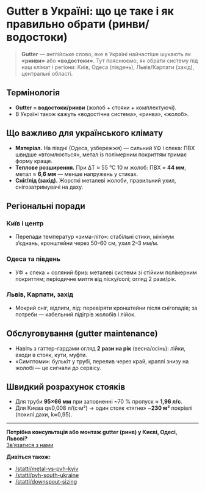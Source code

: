 # Gutter в Україні: що це таке і як правильно обрати (ринви/водостоки)

> **Gutter** — англійське слово, яке в Україні найчастіше шукають як **«ринви»** або **«водостоки»**. Тут пояснюємо, як обрати систему під наш клімат і регіони: Київ, Одеса (південь), Львів/Карпати (захід), центральні області.

## Термінологія
- **Gutter = водостоки/ринви** (жолоб + стояки + комплектуючі).
- В Україні також кажуть «водостічна система», «ринва», «жолоб».

## Що важливо для українського клімату
- **Матеріал.** На півдні (Одеса, узбережжя) — сильний УФ і спека: ПВХ швидше «втомлюється», метал із полімерним покриттям тримає форму краще.
- **Теплове розширення.** При ∆T ≈ 55 °C 10 м жолоб: ПВХ ≈ **44 мм**, метал ≈ **6,6 мм** — менше напружень у стиках.
- **Сніг/лід (захід).** Жорсткі металеві жолоби, правильний ухил, снігозатримувачі на даху.

## Регіональні поради
### Київ і центр
- Перепади температур «зима-літо»: стабільні стики, мінімум з’єднань, кронштейни через 50–60 см, ухил 2–3 мм/м.

### Одеса та південь
- УФ + спека + соляний бриз: металеві системи зі стійким полімерним покриттям; періодичне миття від піску/солі; огляд 2 рази/рік.

### Львів, Карпати, захід
- Мокрий сніг, відлиги, лід: перевіряти кронштейни після снігопадів; за потреби — кабельний підігрів жолобів і лійок.

## Обслуговування (gutter maintenance)
- Навіть з гаттер-гардами огляд **2 рази на рік** (весна/осінь): лійки, входи в стояк, кути, муфти.
- «Симптоми»: булькіт у трубі, перелив через край, краплі знизу на жолобі — це сигнали до сервісу.

## Швидкий розрахунок стояків
- Для труби **95×66 мм** при заповненні ~70 % пропуск ≈ **1,96 л/с**.
- Для Києва q≈0,008 л/(с·м²) → один стояк «тягне» ~**230 м²** покрівлі (похилі дахи, k≈0,95).

---

**Потрібна консультація або монтаж gutter (ринв) у Києві, Одесі, Львові?**  
[Зв’язатися з нами](/#calc)

**Дивіться також:**  
- [/statti/metal-vs-pvh-kyiv](/statti/metal-vs-pvh-kyiv)  
- [/statti/pvh-south-ukraine](/statti/pvh-south-ukraine)  
- [/statti/downspout-sizing](/statti/downspout-sizing)
